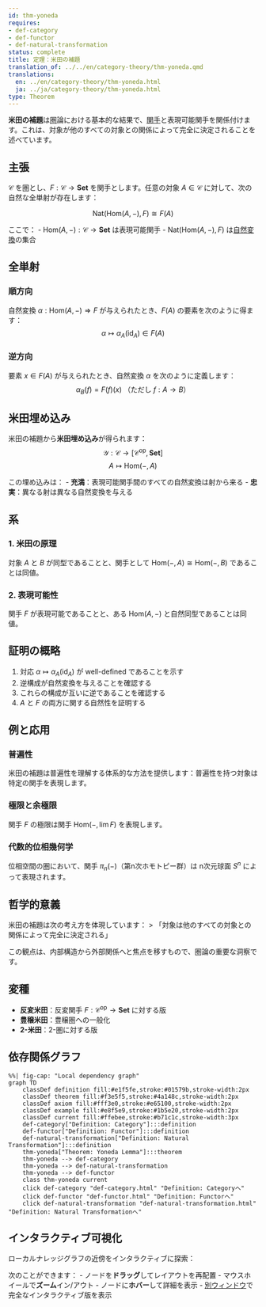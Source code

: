 ```yaml
---
id: thm-yoneda
requires:
- def-category
- def-functor
- def-natural-transformation
status: complete
title: 定理：米田の補題
translation_of: ../../en/category-theory/thm-yoneda.qmd
translations:
  en: ../en/category-theory/thm-yoneda.html
  ja: ../ja/category-theory/thm-yoneda.html
type: Theorem
---
```


**米田の補題**は[圏](def-category.qmd)論における基本的な結果で、[関手](def-functor.qmd)と表現可能関手を関係付けます。これは、対象が他のすべての対象との関係によって完全に決定されることを述べています。

## 主張

$\mathcal{C}$ を圏とし、$F: \mathcal{C} \to \mathbf{Set}$ を関手とします。任意の対象 $A \in \mathcal{C}$ に対して、次の自然な全単射が存在します：

$$\text{Nat}(\text{Hom}(A, -), F) \cong F(A)$$

ここで：
- $\text{Hom}(A, -): \mathcal{C} \to \mathbf{Set}$ は表現可能関手
- $\text{Nat}(\text{Hom}(A, -), F)$ は[自然変換](def-natural-transformation.qmd)の集合

## 全単射

### 順方向

自然変換 $\alpha: \text{Hom}(A, -) \Rightarrow F$ が与えられたとき、$F(A)$ の要素を次のように得ます：
$$\alpha \mapsto \alpha_A(\text{id}_A) \in F(A)$$

### 逆方向

要素 $x \in F(A)$ が与えられたとき、自然変換 $\alpha$ を次のように定義します：
$$\alpha_B(f) = F(f)(x) \text{ （ただし } f: A \to B\text{）}$$

## 米田埋め込み

米田の補題から**米田埋め込み**が得られます：
$$\mathcal{Y}: \mathcal{C} \to [\mathcal{C}^{\text{op}}, \mathbf{Set}]$$
$$A \mapsto \text{Hom}(-, A)$$

この埋め込みは：
- **充満**：表現可能関手間のすべての自然変換は射から来る
- **忠実**：異なる射は異なる自然変換を与える

## 系

### 1. 米田の原理

対象 $A$ と $B$ が同型であることと、関手として $\text{Hom}(-, A) \cong \text{Hom}(-, B)$ であることは同値。

### 2. 表現可能性

関手 $F$ が表現可能であることと、ある $\text{Hom}(A, -)$ と自然同型であることは同値。

## 証明の概略

1. 対応 $\alpha \mapsto \alpha_A(\text{id}_A)$ が well-defined であることを示す
2. 逆構成が自然変換を与えることを確認する
3. これらの構成が互いに逆であることを確認する
4. $A$ と $F$ の両方に関する自然性を証明する

## 例と応用

### 普遍性

米田の補題は普遍性を理解する体系的な方法を提供します：普遍性を持つ対象は特定の関手を表現します。

### 極限と余極限

関手 $F$ の極限は関手 $\text{Hom}(-, \lim F)$ を表現します。

### 代数的位相幾何学

位相空間の圏において、関手 $\pi_n(-)$（第n次ホモトピー群）は n次元球面 $S^n$ によって表現されます。

## 哲学的意義

米田の補題は次の考え方を体現しています：
> 「対象は他のすべての対象との関係によって完全に決定される」

この観点は、内部構造から外部関係へと焦点を移すもので、圏論の重要な洞察です。

## 変種

- **反変米田**：反変関手 $F: \mathcal{C}^{\text{op}} \to \mathbf{Set}$ に対する版
- **豊穣米田**：豊穣圏への一般化
- **2-米田**：2-圏に対する版

## 依存関係グラフ

```mermaid
%%| fig-cap: "Local dependency graph"
graph TD
    classDef definition fill:#e1f5fe,stroke:#01579b,stroke-width:2px
    classDef theorem fill:#f3e5f5,stroke:#4a148c,stroke-width:2px
    classDef axiom fill:#fff3e0,stroke:#e65100,stroke-width:2px
    classDef example fill:#e8f5e9,stroke:#1b5e20,stroke-width:2px
    classDef current fill:#ffebee,stroke:#b71c1c,stroke-width:3px
    def-category["Definition: Category"]:::definition
    def-functor["Definition: Functor"]:::definition
    def-natural-transformation["Definition: Natural Transformation"]:::definition
    thm-yoneda["Theorem: Yoneda Lemma"]:::theorem
    thm-yoneda --> def-category
    thm-yoneda --> def-natural-transformation
    thm-yoneda --> def-functor
    class thm-yoneda current
    click def-category "def-category.html" "Definition: Categoryへ"
    click def-functor "def-functor.html" "Definition: Functorへ"
    click def-natural-transformation "def-natural-transformation.html" "Definition: Natural Transformationへ"
```

## インタラクティブ可視化

ローカルナレッジグラフの近傍をインタラクティブに探索：

::: {.graph-viz data-id="thm-yoneda" data-width="700" data-height="500"}
:::

次のことができます：
- ノードを**ドラッグ**してレイアウトを再配置
- マウスホイールで**ズーム**イン/アウト
- ノードに**ホバー**して詳細を表示
- [別ウィンドウ](../../output/interactive/thm-yoneda.html){target="_blank"}で完全なインタラクティブ版を表示
